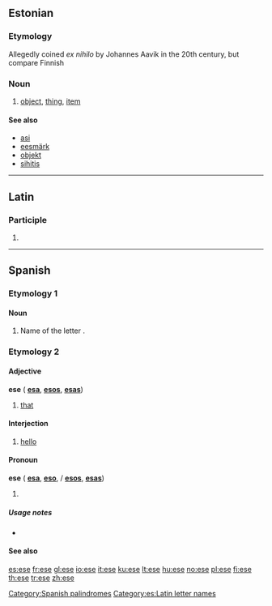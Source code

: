 {{also|Ese|Eşe|ése}}
==Estonian==

===Etymology===
Allegedly coined ''ex nihilo'' by Johannes Aavik in the 20th century, but compare Finnish {{term|esine}}

===Noun===
{{infl|et|noun}}

# [[object]], [[thing]], [[item]]

====See also====
* [[asi#Estonian|asi]]
* [[eesmärk]]
* [[objekt#Estonian|objekt]]
* [[sihitis]]

----

==Latin==

===Participle===
{{la-part-form|ēse}}

# {{inflection of|esus|ēsus|voc|m|s|lang=la}}

----

==Spanish==

===Etymology 1===

====Noun====
{{es-noun-f|p=ese}}
# Name of the letter {{term|s}}.

===Etymology 2===
{{etyl|la|es}} {{term|ipse}}

====Adjective====
'''ese''' {{m}} {{context|demonstrative|lang=es}} ({{f}} '''[[esa]]''', {{m|p}} '''[[esos]]''', {{f|p}} '''[[esas]]''')

# [[that]]

====Interjection====
{{infl|es|interjection}}

# {{Mexico|informal|lang=es}} [[hello]]

====Pronoun====
'''ese''' {{m}} {{context|demonstrative|lang=es}} ({{f}} '''[[esa]]''', {{n}} '''[[eso]]''', {{m|p}}/{{n|p}} '''[[esos]]''', {{f|p}} '''[[esas]]''')

# {{alternative spelling of|ése}}

=====Usage notes=====
* {{es-demonstrative-accent-usage}}

====See also====
{{Spanish pronoun}}

[[Category:Spanish palindromes]]
[[Category:es:Latin letter names]]

[[es:ese]]
[[fr:ese]]
[[gl:ese]]
[[io:ese]]
[[it:ese]]
[[ku:ese]]
[[lt:ese]]
[[hu:ese]]
[[no:ese]]
[[pl:ese]]
[[fi:ese]]
[[th:ese]]
[[tr:ese]]
[[zh:ese]]